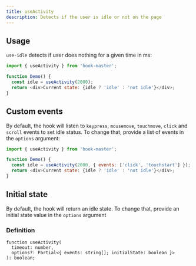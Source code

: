 ```yaml
---
title: useActivity
description: Detects if the user is idle or not on the page
---
```



## Usage

`use-idle` detects if user does nothing for a given time in ms:

```js
import { useActivity } from 'hook-master';

function Demo() {
  const idle = useActivity(2000);
  return <div>Current state: {idle ? 'idle' : 'not idle'}</div>;
}
```


## Custom events

By default, the hook will listen to `keypress`, `mousemove`, `touchmove`, `click` and `scroll` events to set idle status.
To change that, provide a list of events in the `options` argument:

```js
import { useActivity } from 'hook-master';

function Demo() {
  const idle = useActivity(2000, { events: ['click', 'touchstart'] });
  return <div>Current state: {idle ? 'idle' : 'not idle'}</div>;
}
```


## Initial state

By default, the hook will return an idle state.
To change that, provide an initial state value in the `options` argument


### Definition

```tsx
function useActivity(
  timeout: number,
  options?: Partial<{ events: string[]; initialState: boolean }>
): boolean;
```

